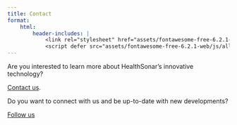 ```yaml
---
title: Contact
format:
    html:
        header-includes: |
            <link rel="stylesheet" href="assets/fontawesome-free-6.2.1-web/css/fontawesome.min.css">
            <script defer src="assets/fontawesome-free-6.2.1-web/js/all.min.js"></script>
---
```


Are you interested to learn more about HealthSonar's innovative technology?

<i class="fa-solid fa-envelope fa-lg" style="color:#000000"></i>
[Contact us](mailto:info@pdneurotechnology.com).

Do you want to connect with us and be up-to-date with new developments?

<i class="fa-brands fa-twitter fa-lg" style="color:#000000"></i>
[Follow us](www.twitter.com/healthsonar)